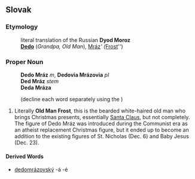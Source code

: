 ==Slovak==
===Etymology===
:literal translation of the Russian '''Dyod Moroz'''
:'''[[Dedo#Slovak|Dedo]]''' (''Grandpa, Old Man''), [[Mráz#Slovak|Mráz]]''' (''[[Frost]]'')
===Proper Noun===
:'''Dedo Mráz''' ''m'', '''Dedovia Mrázovia''' ''pl''
:'''Ded Mráz''' ''stem''
:'''Deda Mráza''' ''{{gensg}}''
:{{decpat}} {{chlap}} (decline each word separately using the {{chlap}} {{decpat}})
# Literally '''Old Man Frost''', this is the bearded white-haired old man who brings Christmas presents, essentially [[Santa Claus]], but not completely. The figure of Dedo Mráz was introduced during the Communist era as an atheist replacement Christmas figure, but it ended up to become an addition to the existing figures of St. Nicholas (Dec. 6) and Baby Jesus (Dec. 23).
====Derived Words====
* [[dedomrázovský]] -á -é
